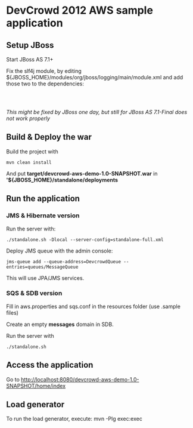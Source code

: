 = DevCrowd 2012 AWS sample application =

== Setup JBoss ==

Start JBoss AS 7.1+

Fix the slf4j module, by editing ${JBOSS_HOME}/modules/org/jboss/logging/main/module.xml and add those two to the dependencies:

    <module name="org.apache.log4j"/>
    <module name="org.slf4j"/>

''This might be fixed by JBoss one day, but still for JBoss AS 7.1-Final does not work properly''

== Build & Deploy the war ==

Build the project with

 mvn clean install

And put '''target/devcrowd-aws-demo-1.0-SNAPSHOT.war''' in ''''${JBOSS_HOME}/standalone/deployments'''

== Run the application ==

=== JMS & Hibernate version ===

Run the server with:

 ./standalone.sh -Dlocal --server-config=standalone-full.xml

Deploy JMS queue with the admin console:

 jms-queue add --queue-address=DevcrowdQueue --entries=queues/MessageQueue

This will use JPA/JMS services.

=== SQS & SDB version ===

Fill in aws.properties and sqs.conf in the resources folder (use .sample files)

Create an empty '''messages''' domain in SDB.

Run the server with

 ./standalone.sh

== Access the application ==

Go to [http://localhost:8080/devcrowd-aws-demo-1.0-SNAPSHOT/home/index http://localhost:8080/devcrowd-aws-demo-1.0-SNAPSHOT/home/index]

== Load generator ==

To run the load generator, execute: mvn -Plg exec:exec
